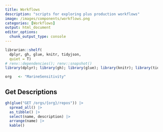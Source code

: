 ```yaml
---
title: Workflows
description: "scripts for exploring plus production workflows"
image: /images/components/workflows.png
categories: [Workflows]
output: html_document
editor_options: 
  chunk_output_type: console
---
```


```r
librarian::shelf(
  dplyr, gh, glue, knitr, tidyjson,
  quiet = T)
# renv::dependencies(); renv::snapshot()
library(dplyr); library(gh); library(glue); library(knitr); library(tidyjson)

org   <- "MarineSensitivity"
```

## Get Descriptions

```r
gh(glue("GET /orgs/{org}/repos")) |> 
  spread_all() |> 
  as_tibble() |> 
  select(name, description) |>
  arrange(name) |> 
  kable()
```



